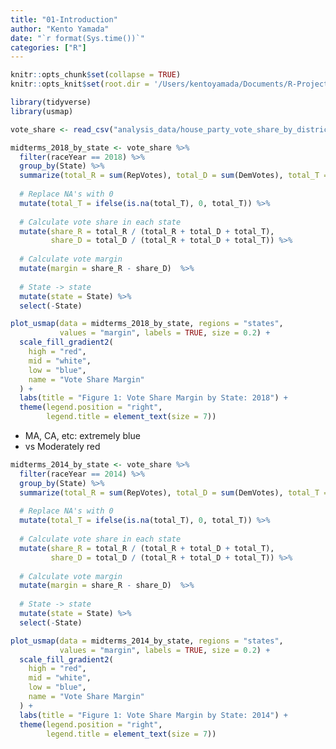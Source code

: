 ```yaml
---
title: "01-Introduction"
author: "Kento Yamada"
date: "`r format(Sys.time())`"
categories: ["R"]
---
```


```r
knitr::opts_chunk$set(collapse = TRUE)
knitr::opts_knit$set(root.dir = '/Users/kentoyamada/Documents/R-Projects/election-analytics-2022-midterms')
```

```r
library(tidyverse)
library(usmap)
```


```r
vote_share <- read_csv("analysis_data/house_party_vote_share_by_district_1948-2020.csv")
```


```r
midterms_2018_by_state <- vote_share %>%
  filter(raceYear == 2018) %>%
  group_by(State) %>%
  summarize(total_R = sum(RepVotes), total_D = sum(DemVotes), total_T = sum(ThirdVotes)) %>%
  
  # Replace NA's with 0
  mutate(total_T = ifelse(is.na(total_T), 0, total_T)) %>%
  
  # Calculate vote share in each state
  mutate(share_R = total_R / (total_R + total_D + total_T),
         share_D = total_D / (total_R + total_D + total_T)) %>%
  
  # Calculate vote margin
  mutate(margin = share_R - share_D)  %>%
  
  # State -> state
  mutate(state = State) %>%
  select(-State)
```

```r
plot_usmap(data = midterms_2018_by_state, regions = "states", 
           values = "margin", labels = TRUE, size = 0.2) +
  scale_fill_gradient2(
    high = "red",
    mid = "white",
    low = "blue",
    name = "Vote Share Margin"
  ) +
  labs(title = "Figure 1: Vote Share Margin by State: 2018") +
  theme(legend.position = "right",
        legend.title = element_text(size = 7)) 
``` 

* MA, CA, etc: extremely blue
* vs Moderately red

```r
midterms_2014_by_state <- vote_share %>%
  filter(raceYear == 2014) %>%
  group_by(State) %>%
  summarize(total_R = sum(RepVotes), total_D = sum(DemVotes), total_T = sum(ThirdVotes)) %>%
  
  # Replace NA's with 0
  mutate(total_T = ifelse(is.na(total_T), 0, total_T)) %>%
  
  # Calculate vote share in each state
  mutate(share_R = total_R / (total_R + total_D + total_T),
         share_D = total_D / (total_R + total_D + total_T)) %>%
  
  # Calculate vote margin
  mutate(margin = share_R - share_D)  %>%
  
  # State -> state
  mutate(state = State) %>%
  select(-State)
```

```r
plot_usmap(data = midterms_2014_by_state, regions = "states", 
           values = "margin", labels = TRUE, size = 0.2) +
  scale_fill_gradient2(
    high = "red",
    mid = "white",
    low = "blue",
    name = "Vote Share Margin"
  ) +
  labs(title = "Figure 1: Vote Share Margin by State: 2014") +
  theme(legend.position = "right",
        legend.title = element_text(size = 7)) 
``` 
